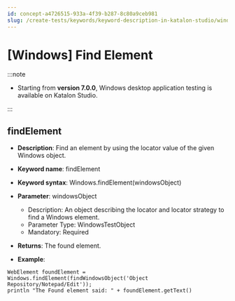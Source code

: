 ```yaml
---
id: concept-a4726515-933a-4f39-b287-8c80a9ceb981
slug: /create-tests/keywords/keyword-description-in-katalon-studio/windows-keywords/windows-find-element
---
```


# \[Windows\] Find Element


:::note

-   Starting from **version 7.0.0**, Windows desktop application testing is available on Katalon Studio.


:::

## findElement

-   **Description**: Find an element by using the locator value of the given Windows object.
-   **Keyword name**: findElement
-   **Keyword syntax**: Windows.findElement\(windowsObject\)
-   **Parameter**: windowsObject

    -   Description: An object describing the locator and locator strategy to find a Windows element.
    -   Parameter Type: WindowsTestObject
    -   Mandatory: Required
-   **Returns**: The found element.
-   **Example**:

```
WebElement foundElement = Windows.findElement(findWindowsObject('Object Repository/Notepad/Edit'));
println "The Found element said: " + foundElement.getText()

```